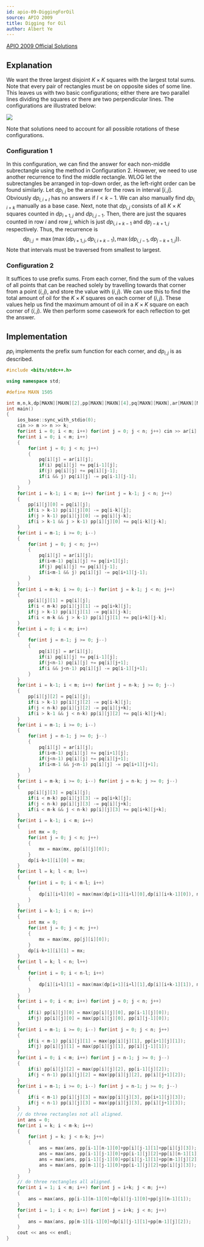```yaml
---
id: apio-09-DiggingForOil
source: APIO 2009
title: Digging for Oil
author: Albert Ye
---
```


[APIO 2009 Official Solutions](http://apio-olympiad.org/2009/apio2009-solutions.pdf)

## Explanation

We want the three largest disjoint $K \times K$ squares with the largest total
sums. Note that every pair of rectangles must be on opposite sides of some line.
This leaves us with two basic configurations; either there are two parallel
lines dividing the squares or there are two perpendicular lines. The
configurations are illustrated below:

![](<APIO 09-oil/apio09oil-fig1.png>)

Note that solutions need to account for all possible rotations of these
configurations.

### Configuration 1

In this configuration, we can find the answer for each non-middle subrectangle
using the method in Configuration 2. However, we need to use another recurrence
to find the middle rectangle. WLOG let the subrectangles be arranged in top-down
order, as the left-right order can be found similarly. Let $dp_{i, j}$ be the
answer for the rows in interval $[i,j]$. Obviously $dp_{i,i+l}$ has no answers
if $l < k-1$. We can also manually find $dp_{i, i+k}$ manually as a base case.
Next, note that $dp_{i,j}$ consists of all $K \times K$ squares counted in
$dp_{i+1, j}$ and $dp_{i, j-1}$. Then, there are just the squares counted in row
$i$ and row $j$, which is just $dp_{i, i+k-1}$ and $dp_{j-k+1, j}$ respectively.
Thus, the recurrence is
$$dp_{i,j} = \max(\max(dp_{i+1, j},dp_{i,i+k-1}), \max(dp_{i, j-1}, dp_{j-k+1, j})).$$
Note that intervals must be traversed from smallest to largest.

### Configuration 2

It suffices to use prefix sums. From each corner, find the sum of the values of
all points that can be reached solely by travelling towards that corner from a
point $(i, j)$, and store the value with $(i, j)$. We can use this to find the
total amount of oil for the $K \times K$ squares on each corner of $(i, j)$.
These values help us find the maximum amount of oil in a $K \times K$ square on
each corner of $(i, j)$. We then perform some casework for each reflection to
get the answer.

## Implementation

<LanguageSection>
<CPPSection>

$pp_i$ implements the prefix sum function for each corner, and $dp_{i,j}$ is as
described.

```cpp
#include <bits/stdc++.h>

using namespace std;

#define MAXN 1505

int m,n,k,dp[MAXN][MAXN][2],pp[MAXN][MAXN][4],pq[MAXN][MAXN],ar[MAXN][MAXN];
int main()
{
	ios_base::sync_with_stdio(0);
	cin >> m >> n >> k;
	for(int i = 0; i < m; i++) for(int j = 0; j < n; j++) cin >> ar[i][j];
	for(int i = 0; i < m; i++)
	{
		for(int j = 0; j < n; j++)
		{
			pq[i][j] = ar[i][j];
			if(i) pq[i][j] += pq[i-1][j];
			if(j) pq[i][j] += pq[i][j-1];
			if(i && j) pq[i][j] -= pq[i-1][j-1];
		}
	}
	for(int i = k-1; i < m; i++) for(int j = k-1; j < n; j++)
	{
		pp[i][j][0] = pq[i][j];
		if(i > k-1) pp[i][j][0] -= pq[i-k][j];
		if(j > k-1) pp[i][j][0] -= pq[i][j-k];
		if(i > k-1 && j > k-1) pp[i][j][0] += pq[i-k][j-k];
	}
	for(int i = m-1; i >= 0; i--)
	{
		for(int j = 0; j < n; j++)
		{
			pq[i][j] = ar[i][j];
			if(i<m-1) pq[i][j] += pq[i+1][j];
			if(j) pq[i][j] += pq[i][j-1];
			if(i<m-1 && j) pq[i][j] -= pq[i+1][j-1];
		}
	}
	for(int i = m-k; i >= 0; i--) for(int j = k-1; j < n; j++)
	{
		pp[i][j][1] = pq[i][j];
		if(i < m-k) pp[i][j][1] -= pq[i+k][j];
		if(j > k-1) pp[i][j][1] -= pq[i][j-k];
		if(i < m-k && j > k-1) pp[i][j][1] += pq[i+k][j-k];
	}
	for(int i = 0; i < m; i++)
	{
		for(int j = n-1; j >= 0; j--)
		{
			pq[i][j] = ar[i][j];
			if(i) pq[i][j] += pq[i-1][j];
			if(j<n-1) pq[i][j] += pq[i][j+1];
			if(i && j<n-1) pq[i][j] -= pq[i-1][j+1];
		}
	}
	for(int i = k-1; i < m; i++) for(int j = n-k; j >= 0; j--)
	{
		pp[i][j][2] = pq[i][j];
		if(i > k-1) pp[i][j][2] -= pq[i-k][j];
		if(j < n-k) pp[i][j][2] -= pq[i][j+k];
		if(i > k-1 && j < n-k) pp[i][j][2] += pq[i-k][j+k];
	}
	for(int i = m-1; i >= 0; i--)
	{
		for(int j = n-1; j >= 0; j--)
		{
			pq[i][j] = ar[i][j];
			if(i<m-1) pq[i][j] += pq[i+1][j];
			if(j<n-1) pq[i][j] += pq[i][j+1];
			if(i<m-1 && j<n-1) pq[i][j] -= pq[i+1][j+1];
		}
	}
	for(int i = m-k; i >= 0; i--) for(int j = n-k; j >= 0; j--)
	{
		pp[i][j][3] = pq[i][j];
		if(i < m-k) pp[i][j][3] -= pq[i+k][j];
		if(j < n-k) pp[i][j][3] -= pq[i][j+k];
		if(i < m-k && j < n-k) pp[i][j][3] += pq[i+k][j+k];
	}
	for(int i = k-1; i < m; i++)
	{
		int mx = 0;
		for(int j = 0; j < n; j++)
		{
			mx = max(mx, pp[i][j][0]);
		}
		dp[i-k+1][i][0] = mx;
	}
	for(int l = k; l < m; l++)
	{
		for(int i = 0; i < m-l; i++)
		{
			dp[i][i+l][0] = max(max(dp[i+1][i+l][0],dp[i][i+k-1][0]), max(dp[i][i+l-1][0],dp[i+l-k+1][i+l][0]));
		}
	}
	for(int i = k-1; i < n; i++)
	{
		int mx = 0;
		for(int j = 0; j < m; j++)
		{
			mx = max(mx, pp[j][i][0]);
		}
		dp[i-k+1][i][1] = mx;
	}
	for(int l = k; l < n; l++)
	{
		for(int i = 0; i < n-l; i++)
		{
			dp[i][i+l][1] = max(max(dp[i+1][i+l][1],dp[i][i+k-1][1]), max(dp[i][i+l-1][1],dp[i+l-k+1][i+l][1]));
		}
	}
	for(int i = 0; i < m; i++) for(int j = 0; j < n; j++)
	{
		if(i) pp[i][j][0] = max(pp[i][j][0], pp[i-1][j][0]);
		if(j) pp[i][j][0] = max(pp[i][j][0], pp[i][j-1][0]);
	}
	for(int i = m-1; i >= 0; i--) for(int j = 0; j < n; j++)
	{
		if(i < m-1) pp[i][j][1] = max(pp[i][j][1], pp[i+1][j][1]);
		if(j) pp[i][j][1] = max(pp[i][j][1], pp[i][j-1][1]);
	}
	for(int i = 0; i < m; i++) for(int j = n-1; j >= 0; j--)
	{
		if(i) pp[i][j][2] = max(pp[i][j][2], pp[i-1][j][2]);
		if(j < n-1) pp[i][j][2] = max(pp[i][j][2], pp[i][j+1][2]);
	}
	for(int i = m-1; i >= 0; i--) for(int j = n-1; j >= 0; j--)
	{
		if(i < m-1) pp[i][j][3] = max(pp[i][j][3], pp[i+1][j][3]);
		if(j < n-1) pp[i][j][3] = max(pp[i][j][3], pp[i][j+1][3]);
	}
	// do three rectangles not all aligned.
	int ans = 0;
	for(int i = k; i < m-k; i++)
	{
		for(int j = k; j < n-k; j++)
		{
			ans = max(ans, pp[i-1][n-1][0]+pp[i][j-1][1]+pp[i][j][3]);
			ans = max(ans, pp[i-1][j-1][0]+pp[i-1][j][2]+pp[i][n-1][1]);
			ans = max(ans, pp[i-1][j-1][0]+pp[i][j-1][1]+pp[m-1][j][2]);
			ans = max(ans, pp[m-1][j-1][0]+pp[i-1][j][2]+pp[i][j][3]);
		}
	}
	// do three rectangles all aligned.
	for(int i = 1; i < m; i++) for(int j = i+k; j < m; j++)
	{
		ans = max(ans, pp[i-1][n-1][0]+dp[i][j-1][0]+pp[j][n-1][1]);
	}
	for(int i = 1; i < n; i++) for(int j = i+k; j < n; j++)
	{
		ans = max(ans, pp[m-1][i-1][0]+dp[i][j-1][1]+pp[m-1][j][2]);
	}
	cout << ans << endl;
}
```

</CPPSection>
</LanguageSection>
